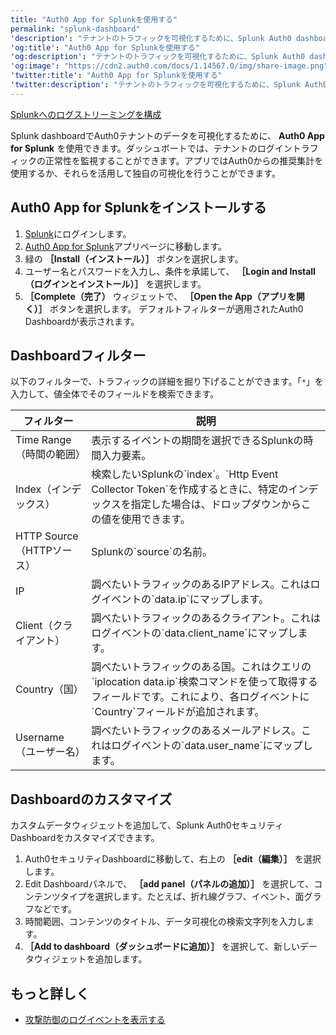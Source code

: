 ```yaml
---
title: "Auth0 App for Splunkを使用する"
permalink: "splunk-dashboard"
'description': "テナントのトラフィックを可視化するために、Splunk Auth0 dashboardを作成して、Auth0 App for Splunkを使用する方法を説明します。"
'og:title': "Auth0 App for Splunkを使用する"
'og:description': "テナントのトラフィックを可視化するために、Splunk Auth0 dashboardを作成して、Auth0 App for Splunkを使用する方法を説明します。"
'og:image': "https://cdn2.auth0.com/docs/1.14567.0/img/share-image.png"
'twitter:title': "Auth0 App for Splunkを使用する"
'twitter:description': "テナントのトラフィックを可視化するために、Splunk Auth0 dashboardを作成して、Auth0 App for Splunkを使用する方法を説明します。"
---
```


<Card title="始める前に">

[Splunkへのログストリーミングを構成](https://marketplace.auth0.com/integrations/splunk-log-streaming)

</Card>

Splunk dashboardでAuth0テナントのデータを可視化するために、 **Auth0 App for Splunk** を使用できます。ダッシュボートでは、テナントのログイントラフィックの正常性を監視することができます。アプリではAuth0からの推奨集計を使用するか、それらを活用して独自の可視化を行うことができます。

## Auth0 App for Splunkをインストールする

1. [Splunk](https://www.splunk.com/)にログインします。
2. [Auth0 App for Splunk](https://splunkbase.splunk.com/app/5193)アプリページに移動します。
3. 緑の **［Install（インストール）］** ボタンを選択します。
4. ユーザー名とパスワードを入力し、条件を承諾して、 **［Login and Install（ログインとインストール）］** を選択します。
5. **［Complete（完了）** ウィジェットで、 **［Open the App（アプリを開く）］** ボタンを選択します。
   デフォルトフィルターが適用されたAuth0 Dashboardが表示されます。

## Dashboardフィルター

以下のフィルターで、トラフィックの詳細を掘り下げることができます。「`*`」を入力して、値全体でそのフィールドを検索できます。

<table class="table"><thead>
<tr>
<th>フィルター</th>
<th>説明</th>
</tr>
</thead>
<tbody>
<tr>
<td>Time Range（時間の範囲）</td>
<td>表示するイベントの期間を選択できるSplunkの時間入力要素。</td>
</tr>
<tr>
<td>Index（インデックス）</td>
<td>検索したいSplunkの`index`。`Http Event Collector Token`を作成するときに、特定のインデックスを指定した場合は、ドロップダウンからこの値を使用できます。</td>
</tr>
<tr>
<td>HTTP Source（HTTPソース）</td>
<td>Splunkの`source`の名前。</td>
</tr>
<tr>
<td>IP</td>
<td>調べたいトラフィックのあるIPアドレス。これはログイベントの`data.ip`にマップします。</td>
</tr>
<tr>
<td>Client（クライアント）</td>
<td>調べたいトラフィックのあるクライアント。これはログイベントの`data.client_name`にマップします。</td>
</tr>
<tr>
<td>Country（国）</td>
<td>調べたいトラフィックのある国。これはクエリの`iplocation data.ip`検索コマンドを使って取得するフィールドです。これにより、各ログイベントに`Country`フィールドが追加されます。</td>
</tr>
<tr>
<td>Username（ユーザー名）</td>
<td>調べたいトラフィックのあるメールアドレス。これはログイベントの`data.user_name`にマップします。</td>
</tr>
</tbody>
</table>

## Dashboardのカスタマイズ

カスタムデータウィジェットを追加して、Splunk Auth0セキュリティDashboardをカスタマイズできます。

1. Auth0セキュリティDashboardに移動して、右上の **［edit（編集）］** を選択します。
2. Edit Dashboardパネルで、 **［add panel（パネルの追加）］** を選択して、コンテンツタイプを選択します。たとえば、折れ線グラフ、イベント、面グラフなどです。
3. 時間範囲、コンテンツのタイトル、データ可視化の検索文字列を入力します。
4. **［Add to dashboard（ダッシュボードに追加）］** を選択して、新しいデータウィジェットを追加します。

## もっと詳しく

* [攻撃防御のログイベントを表示する](/docs/ja-jp/secure/attack-protection/view-attack-protection-events)